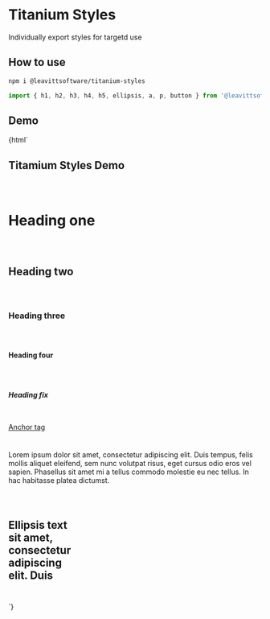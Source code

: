 

<Meta title="UI COMPONENTS/titanium-styles" />

# Titanium Styles

Individually export styles for targetd use

## How to use

```bash
npm i @leavittsoftware/titanium-styles
```

```js
import { h1, h2, h3, h4, h5, ellipsis, a, p, button } from '@leavittsoftware/titanium-styles';
```

## Demo

<Preview withToolbar>
  <Story name="Docs">
    {html`<style>
        main {
          display: grid;
          grid-auto-flow: row;
          gap: 24px;
          justify-items: start;
        }
        ${h1} ${h2} ${h3} ${h4} ${h5} ${a} ${ellipsis} ${button}
      </style>
      <main>
        <h2 demo>Titamium Styles Demo</h2>
        <h1>Heading one</h1>
        <h2>Heading two</h2>
        <h3>Heading three</h3>
        <h4>Heading four</h4>
        <h5>Heading fix</h5>
        <a href="#">Anchor tag</a>
        <p>
          Lorem ipsum dolor sit amet, consectetur adipiscing elit. Duis tempus, felis mollis aliquet eleifend, sem nunc volutpat risus, eget cursus odio eros
          vel sapien. Phasellus sit amet mi a tellus commodo molestie eu nec tellus. In hac habitasse platea dictumst.
        </p>
        <h2 ellipsis style="max-width: 130px">Ellipsis text sit amet, consectetur adipiscing elit. Duis</h2>
        <mwc-button outlined lowercase label="Lowercase button style"></mwc-button>
      </main>`}
  </Story>
</Preview>
